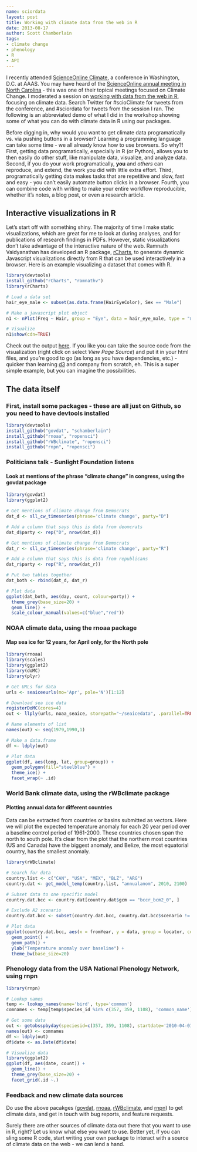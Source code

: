 ```yaml
---
name: sciordata
layout: post
title: Working with climate data from the web in R
date: 2013-08-17
author: Scott Chamberlain
tags:
- climate change
- phenology
- R
- API
---
```


I recently attended [ScienceOnline Climate][sciocweb], a conference in Washington, D.C. at AAAS. You may have heard of the [ScienceOnline annual meeting in North Carolina][sciox] - this was one of their topical meetings focused on Climate Change. I moderated a session on [working with data from the web in R][sciordata], focusing on climate data. Search Twitter for \#scioClimate for tweets from the conference, and \#sciordata for tweets from the session I ran. The following is an abbreviated demo of what I did in the workshop showing some of what you can do with climate data in R using our packages.

Before digging in, why would you want to get climate data programatically vs. via pushing buttons in a browser? Learning a programming language can take some time - we all already know how to use browsers. So why?!  First, getting data programatically, especially in R (or Python), allows you to then easily do other stuff, like manipulate data, visualize, and analyze data. Second, if you do your work programatically, **you** and *others* can reproduce, and extend, the work you did with little extra effort. Third, programatically getting data makes tasks that are repetitive and slow, fast and easy - you can't easily automate button clicks in a browser. Fourth, you can combine code with writing to make your entire workflow reproducible, whether it's notes, a blog post, or even a research article.

## Interactive visualizations in R

Let's start off with something shiny. The majority of time I make static visualizations, which are great for me to look at during analyses, and for publications of research findings in PDFs. However, static visualizations don't take advantage of the interactive nature of the web. Ramnath Vaidyanathan has developed an R package, [rCharts][rcharts], to generate dynamic Javascript visualizations directly from R that can be used interactively in a browser. Here is an example visualizing a dataset that comes with R. 

```r
library(devtools)
install_github("rCharts", "ramnathv")
library(rCharts)

# Load a data set
hair_eye_male <- subset(as.data.frame(HairEyeColor), Sex == "Male")

# Make a javascript plot object
n1 <- nPlot(Freq ~ Hair, group = "Eye", data = hair_eye_male, type = "multiBarChart")

# Visualize
n1$show(cdn=TRUE)
```

Check out the output [here][rchartsout]. If you like you can take the source code from the visualization (right click on select *View Page Source*) and put it in your html files, and you're good to go (as long as you have dependencies, etc.) - quicker than learning [d3][d3] and company from scratch, eh. This is a super simple example, but you can imagine the possibilities.  


## The data itself


### First, install some packages - these are all just on Github, so you need to have devtools installed

```r
library(devtools)
install_github("govdat", "schamberlain")
install_github("rnoaa", "ropensci")
install_github("rWBclimate", "ropensci")
install_github("rnpn", "ropensci")
```


### Politicians talk - Sunlight Foundation listens

#### Look at mentions of the phrase "climate change" in congress, using the govdat package

```r
library(govdat)
library(ggplot2)

# Get mentions of climate change from Democrats
dat_d <- sll_cw_timeseries(phrase='climate change', party="D")

# Add a column that says this is data from deomcrats
dat_d$party <- rep("D", nrow(dat_d))

# Get mentions of climate change from Democrats
dat_r <- sll_cw_timeseries(phrase='climate change', party="R")

# Add a column that says this is data from republicans
dat_r$party <- rep("R", nrow(dat_r))

# Put two tables together
dat_both <- rbind(dat_d, dat_r)

# Plot data
ggplot(dat_both, aes(day, count, colour=party)) + 
  theme_grey(base_size=20) +
  geom_line() + 
  scale_colour_manual(values=c("blue","red"))
```


### NOAA climate data, using the rnoaa package

#### Map sea ice for 12 years, for April only, for the North pole

```r
library(rnoaa)
library(scales)
library(ggplot2)
library(doMC)
library(plyr)

# Get URLs for data
urls <- seaiceeurls(mo='Apr', pole='N')[1:12]

# Download sea ice data
registerDoMC(cores=4)
out <- llply(urls, noaa_seaice, storepath="~/seaicedata", .parallel=TRUE)

# Name elements of list
names(out) <- seq(1979,1990,1)

# Make a data.frame
df <- ldply(out)

# Plot data
ggplot(df, aes(long, lat, group=group)) + 
  geom_polygon(fill="steelblue") +
  theme_ice() +
  facet_wrap(~ .id)
```


### World Bank climate data, using the rWBclimate package

#### Plotting annual data for different countries

Data can be extracted from countries or basins submitted as vectors. Here we will plot the expected temperature anomaly for each 20 year period over a baseline control period of 1961-2000. These countries chosen span the north to south pole. It's clear from the plot that the northern most countries (US and Canada) have the biggest anomaly, and Belize, the most equatorial country, has the smallest anomaly.

```r
library(rWBclimate)

# Search for data
country.list <- c("CAN", "USA", "MEX", "BLZ", "ARG")
country.dat <- get_model_temp(country.list, "annualanom", 2010, 2100)

# Subset data to one specific model
country.dat.bcc <- country.dat[country.dat$gcm == "bccr_bcm2_0", ]

# Exclude A2 scenario
country.dat.bcc <- subset(country.dat.bcc, country.dat.bcc$scenario != "a2")

# Plot data
ggplot(country.dat.bcc, aes(x = fromYear, y = data, group = locator, colour = locator)) + 
  geom_point() + 
  geom_path() + 
  ylab("Temperature anomaly over baseline") + 
  theme_bw(base_size=20)
```



### Phenology data from the USA National Phenology Network, using rnpn

```r
library(rnpn)

# Lookup names
temp <- lookup_names(name='bird', type='common')
comnames <- temp[temp$species_id %in% c(357, 359, 1108), 'common_name']

# Get some data
out <- getobsspbyday(speciesid=c(357, 359, 1108), startdate='2010-04-01', enddate='2013-09-31')
names(out) <- comnames
df <- ldply(out)
df$date <- as.Date(df$date)

# Visualize data
library(ggplot2)
ggplot(df, aes(date, count)) + 
  geom_line() +
  theme_grey(base_size=20) +
  facet_grid(.id ~.)
```


### Feedback and new climate data sources

Do use the above pacakges ([govdat][govdat], [rnoaa][rnoaa], [rWBclimate][rWBclimate], and [rnpn][rnpn]) to get climate data, and get in touch with bug reports, and feature requests. 

Surely there are other sources of climate data out there that you want to use in R, right? Let us know what else you want to use. Better yet, if you can sling some R code, start writing your own package to interact with a source of climate data on the web - we can lend a hand. 

[sciocweb]: http://scioclimate.wikispaces.com
[sciox]: https://twitter.com/#sciox
[rchartsout]: http://schamberlain.github.io/vis/nvd3_eg.html
[rcharts]: https://github.com/ramnathv/rCharts
[sciordata]: http://scioclimate.wikispaces.com/3W.+Working+With+Science+Data+From+Around+The+Web
[d3]: http://d3js.org/
[govdat]: https://github.com/SChamberlain/govdat
[rnoaa]: https://github.com/ropensci/rnoaa
[rWBclimate]: https://github.com/ropensci/rWBclimate
[rnpn]: https://github.com/ropensci/rnpn